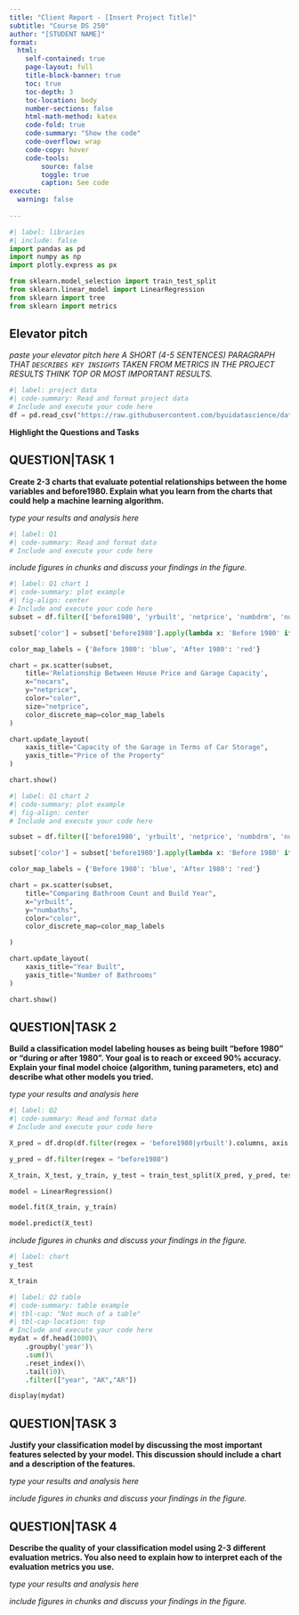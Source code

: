 ```yaml
---
title: "Client Report - [Insert Project Title]"
subtitle: "Course DS 250"
author: "[STUDENT NAME]"
format:
  html:
    self-contained: true
    page-layout: full
    title-block-banner: true
    toc: true
    toc-depth: 3
    toc-location: body
    number-sections: false
    html-math-method: katex
    code-fold: true
    code-summary: "Show the code"
    code-overflow: wrap
    code-copy: hover
    code-tools:
        source: false
        toggle: true
        caption: See code
execute: 
  warning: false
    
---
```


```python
#| label: libraries
#| include: false
import pandas as pd
import numpy as np
import plotly.express as px
```

```python
from sklearn.model_selection import train_test_split
from sklearn.linear_model import LinearRegression
from sklearn import tree
from sklearn import metrics
```


## Elevator pitch

_paste your elevator pitch here_
_A SHORT (4-5 SENTENCES) PARAGRAPH THAT `DESCRIBES KEY INSIGHTS` TAKEN FROM METRICS IN THE PROJECT RESULTS THINK TOP OR MOST IMPORTANT RESULTS._

```python
#| label: project data
#| code-summary: Read and format project data
# Include and execute your code here
df = pd.read_csv("https://raw.githubusercontent.com/byuidatascience/data4dwellings/master/data-raw/dwellings_ml/dwellings_ml.csv")
 ```

__Highlight the Questions and Tasks__

## QUESTION|TASK 1

__Create 2-3 charts that evaluate potential relationships between the home variables and before1980. Explain what you learn from the charts that could help a machine learning algorithm.__

_type your results and analysis here_

```python
#| label: Q1
#| code-summary: Read and format data
# Include and execute your code here


```

_include figures in chunks and discuss your findings in the figure._

```python
#| label: Q1 chart 1
#| code-summary: plot example
#| fig-align: center
# Include and execute your code here
subset = df.filter(['before1980', 'yrbuilt', 'netprice', 'numbdrm', 'numbaths', 'nocars'])

subset['color'] = subset['before1980'].apply(lambda x: 'Before 1980' if x else 'After 1980')

color_map_labels = {'Before 1980': 'blue', 'After 1980': 'red'}

chart = px.scatter(subset,
    title='Relationship Between House Price and Garage Capacity',
    x="nocars", 
    y="netprice",
    color="color",
    size="netprice",
    color_discrete_map=color_map_labels
)

chart.update_layout(
    xaxis_title="Capacity of the Garage in Terms of Car Storage",
    yaxis_title="Price of the Property"
)

chart.show()
```


```python
#| label: Q1 chart 2
#| code-summary: plot example
#| fig-align: center
# Include and execute your code here

subset = df.filter(['before1980', 'yrbuilt', 'netprice', 'numbdrm', 'numbaths', 'nocars'])

subset['color'] = subset['before1980'].apply(lambda x: 'Before 1980' if x else 'After 1980')

color_map_labels = {'Before 1980': 'blue', 'After 1980': 'red'}

chart = px.scatter(subset,
    title="Comparing Bathroom Count and Build Year",
    x="yrbuilt", 
    y="numbaths",
    color="color",
    color_discrete_map=color_map_labels

)

chart.update_layout(
    xaxis_title="Year Built",
    yaxis_title="Number of Bathrooms"
)

chart.show()
```


## QUESTION|TASK 2

__Build a classification model labeling houses as being built “before 1980” or “during or after 1980”. Your goal is to reach or exceed 90% accuracy. Explain your final model choice (algorithm, tuning parameters, etc) and describe what other models you tried.__

_type your results and analysis here_

```python
#| label: Q2
#| code-summary: Read and format data
# Include and execute your code here

X_pred = df.drop(df.filter(regex = 'before1980|yrbuilt').columns, axis = 1)

y_pred = df.filter(regex = "before1980")

X_train, X_test, y_train, y_test = train_test_split(X_pred, y_pred, test_size = .34, random_state = 76)

model = LinearRegression()

model.fit(X_train, y_train)

model.predict(X_test)

```

_include figures in chunks and discuss your findings in the figure._

```python
#| label: chart
y_test
```

```python
X_train
```


```python
#| label: Q2 table
#| code-summary: table example
#| tbl-cap: "Not much of a table"
#| tbl-cap-location: top
# Include and execute your code here
mydat = df.head(1000)\
    .groupby('year')\
    .sum()\
    .reset_index()\
    .tail(10)\
    .filter(["year", "AK","AR"])

display(mydat)

```


## QUESTION|TASK 3

__Justify your classification model by discussing the most important features selected by your model. This discussion should include a chart and a description of the features.__

_type your results and analysis here_

<!-- ```{python}
#| label: Q3
#| code-summary: Read and format data
# Include and execute your code here


``` -->

_include figures in chunks and discuss your findings in the figure._

<!-- ```{python}
#| label: Q3 chart
#| code-summary: plot example
#| fig-cap: "My useless chart"
#| fig-align: center
# Include and execute your code here
chart = px.bar(df.head(200),
    x="name", 
    y="AK"
)
chart.show()
``` -->


<!-- ```{python}
#| label: Q3 table
#| code-summary: table example
#| tbl-cap: "Not much of a table"
#| tbl-cap-location: top
# Include and execute your code here
mydat = df.head(1000)\
    .groupby('year')\
    .sum()\
    .reset_index()\
    .tail(10)\
    .filter(["year", "AK","AR"])

display(mydat)

``` -->


## QUESTION|TASK 4

__Describe the quality of your classification model using 2-3 different evaluation metrics. You also need to explain how to interpret each of the evaluation metrics you use.__

_type your results and analysis here_

<!-- ```{python}
#| label: Q4
#| code-summary: Read and format data
# Include and execute your code here


``` -->

_include figures in chunks and discuss your findings in the figure._

<!-- ```{python}
#| label: Q4 chart
#| code-summary: plot example
#| fig-cap: "My useless chart"
#| fig-align: center
# Include and execute your code here
chart = px.bar(df.head(200),
    x="name", 
    y="AK"
)
chart.show()
``` -->


<!-- ```{python}
#| label: Q4 table
#| code-summary: table example
#| tbl-cap: "Not much of a table"
#| tbl-cap-location: top
# Include and execute your code here
mydat = df.head(1000)\
    .groupby('year')\
    .sum()\
    .reset_index()\
    .tail(10)\
    .filter(["year", "AK","AR"])

display(mydat)

``` -->